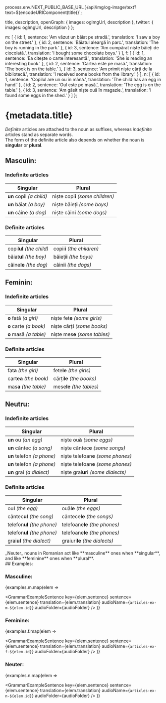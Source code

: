 
  process.env.NEXT_PUBLIC_BASE_URL
}/api/img/og-image/text?text=${encodeURIComponent(title)}`;

  title,
  description,
  openGraph: {
    images: ogImgUrl,
    description
  },
  twitter: {
    images: ogImgUrl,
    description
  }
};

  m: [
    {
      id: 1,
      sentence: 'Am văzut un băiat pe stradă.',
      translation: 'I saw a boy on the street.'
    },
    {
      id: 2,
      sentence: 'Băiatul aleargă în parc.',
      translation: 'The boy is running in the park.'
    },
    {
      id: 3,
      sentence: 'Am cumpărat niște băieți de ciocolată.',
      translation: 'I bought some chocolate boys.'
    }
  ],
  f: [
    {
      id: 1,
      sentence: 'Ea citește o carte interesantă.',
      translation: 'She is reading an interesting book.'
    },
    {
      id: 2,
      sentence: 'Cartea este pe masă.',
      translation: 'The book is on the table.'
    },
    {
      id: 3,
      sentence: 'Am primit niște cărți de la bibliotecă.',
      translation: 'I received some books from the library.'
    }
  ],
  n: [
    {
      id: 1,
      sentence: 'Copilul are un ou în mână.',
      translation: 'The child has an egg in hand.'
    },
    {
      id: 2,
      sentence: 'Oul este pe masă.',
      translation: 'The egg is on the table.'
    },
    {
      id: 3,
      sentence: 'Am găsit niște ouă în magazie.',
      translation: 'I found some eggs in the shed.'
    }
  ]
};

# {metadata.title}

_Definite_ articles are attached to the noun as suffixes, whereas _indefinite_
articles stand as separate words.  
The form of the definite article also depends on whether the noun is
**singular** or **plural**.

## Masculin:

### Indefinite articles

| Singular                 | Plural                            |
| ------------------------ | --------------------------------- |
| **un** copil _(a child)_ | niște copi**i** _(some children)_ |
| **un** băiat _(a boy)_   | niște băieț**i** _(some boys)_    |
| **un** câine _(a dog)_   | niște câin**i** _(some dogs)_     |

### Definite articles

| Singular                  | Plural                      |
| ------------------------- | --------------------------- |
| copil**ul** _(the child)_ | copii**i** _(the children)_ |
| băiat**ul** _(the boy)_   | băieți**i** _(the boys)_    |
| câine**le** _(the dog)_   | câini**i** _(the dogs)_     |

## Feminin:

### Indefinite articles

| Singular               | Plural                         |
| ---------------------- | ------------------------------ |
| **o** fată _(a girl)_  | niște fet**e** _(some girls)_  |
| **o** carte _(a book)_ | niște cărț**i** _(some books)_ |
| **o** masă _(a table)_ | niște mes**e** _(some tables)_ |

### Definite articles

| Singular                | Plural                    |
| ----------------------- | ------------------------- |
| fat**a** _(the girl)_   | fete**le** _(the girls)_  |
| cart**ea** _(the book)_ | cărți**le** _(the books)_ |
| mas**a** _(the table)_  | mese**le** _(the tables)_ |

## Neutru:

### Indefinite articles

| Singular                   | Plural                              |
| -------------------------- | ----------------------------------- |
| **un** ou _(an egg)_       | niște ou**ă** _(some eggs)_         |
| **un** cântec _(a song)_   | niște cântec**e** _(some songs)_    |
| **un** telefon _(a phone)_ | niște telefoan**e** _(some phones)_ |
| **un** telefon _(a phone)_ | niște telefoan**e** _(some phones)_ |
| **un** grai _(a dialect)_  | niște grai**uri** _(some dialects)_ |

### Definite articles

| Singular                    | Plural                         |
| --------------------------- | ------------------------------ |
| ou**l** _(the egg)_         | ouă**le** _(the eggs)_         |
| cântec**ul** _(the song)_   | cântece**le** _(the songs)_    |
| telefon**ul** _(the phone)_ | telefoane**le** _(the phones)_ |
| telefon**ul** _(the phone)_ | telefoane**le** _(the phones)_ |
| grai**ul** _(the dialect)_  | graiuri**le** _(the dialects)_ |

<Attention heading="Note:">
  _Neuter_ nouns in Romanian act like **masculine** ones when **singular**, and
  like **feminine** ones when **plural**.
</Attention>

<section>
## Examples:

### Masculine:

{examples.m.map(elem =>

<GrammarExampleSentence
  key={elem.sentence}
  sentence={elem.sentence}
  translation={elem.translation}
  audioName={`articles-ex-m-${elem.id}`}
  audioFolder={audioFolder}
/> )}

### Feminine:

{examples.f.map(elem =>

<GrammarExampleSentence
  key={elem.sentence}
  sentence={elem.sentence}
  translation={elem.translation}
  audioName={`articles-ex-f-${elem.id}`}
  audioFolder={audioFolder}
/> )}

### Neuter:

{examples.n.map(elem =>

  <GrammarExampleSentence
    key={elem.sentence}
    sentence={elem.sentence}
    translation={elem.translation}
    audioName={`articles-ex-n-${elem.id}`}
    audioFolder={audioFolder}
  /> )}
</section>
